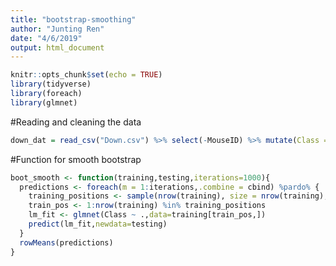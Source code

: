 ```yaml
---
title: "bootstrap-smoothing"
author: "Junting Ren"
date: "4/6/2019"
output: html_document
---
```


```r
knitr::opts_chunk$set(echo = TRUE)
library(tidyverse)
library(foreach)
library(glmnet)
```

#Reading and cleaning the data
```r
down_dat = read_csv("Down.csv") %>% select(-MouseID) %>% mutate(Class = as.factor(Class))
```

#Function for smooth bootstrap
```r
boot_smooth <- function(training,testing,iterations=1000){
  predictions <- foreach(m = 1:iterations,.combine = cbind) %pardo% {
    training_positions <- sample(nrow(training), size = nrow(training), replace = T)
    train_pos <- 1:nrow(training) %in% training_positions
    lm_fit <- glmnet(Class ~ .,data=training[train_pos,])
    predict(lm_fit,newdata=testing)
  }
  rowMeans(predictions)
}
```

